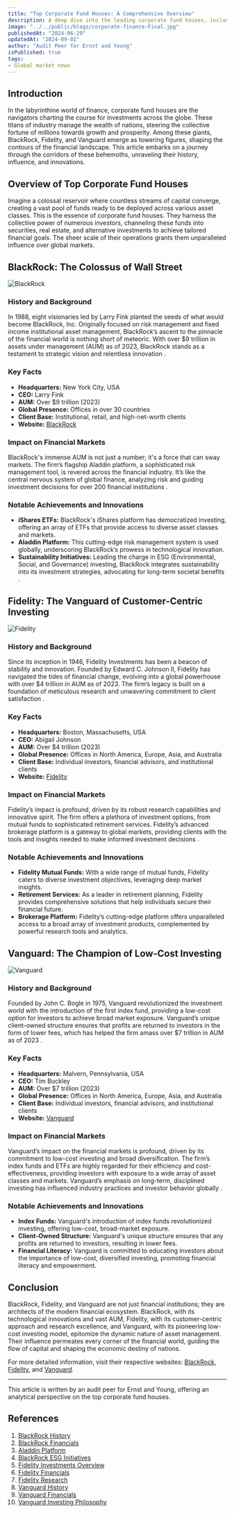 ```yaml
---
title: "Top Corporate Fund Houses: A Comprehensive Overview"
description: A deep dive into the leading corporate fund houses, including BlackRock, Fidelity, and Vanguard.
image: "../../public/blogs/corporate-finance-Final.jpg"
publishedAt: "2024-06-29"
updatedAt: "2024-09-01"
author: "Audit Peer for Ernst and Young"
isPublished: true
tags: 
- Global market news
---
```


## Introduction

In the labyrinthine world of finance, corporate fund houses are the navigators charting the course for investments across the globe. These titans of industry manage the wealth of nations, steering the collective fortune of millions towards growth and prosperity. Among these giants, BlackRock, Fidelity, and Vanguard emerge as towering figures, shaping the contours of the financial landscape. This article embarks on a journey through the corridors of these behemoths, unraveling their history, influence, and innovations.

## Overview of Top Corporate Fund Houses

Imagine a colossal reservoir where countless streams of capital converge, creating a vast pool of funds ready to be deployed across various asset classes. This is the essence of corporate fund houses. They harness the collective power of numerous investors, channeling these funds into securities, real estate, and alternative investments to achieve tailored financial goals. The sheer scale of their operations grants them unparalleled influence over global markets.

## BlackRock: The Colossus of Wall Street

![BlackRock](../../public/blogs/blackRock-illustration.jpg)

### History and Background

In 1988, eight visionaries led by Larry Fink planted the seeds of what would become BlackRock, Inc. Originally focused on risk management and fixed income institutional asset management, BlackRock’s ascent to the pinnacle of the financial world is nothing short of meteoric. With over $9 trillion in assets under management (AUM) as of 2023, BlackRock stands as a testament to strategic vision and relentless innovation  .

### Key Facts

- **Headquarters:** New York City, USA
- **CEO:** Larry Fink
- **AUM:** Over $9 trillion (2023)
- **Global Presence:** Offices in over 30 countries
- **Client Base:** Institutional, retail, and high-net-worth clients
- **Website:** [BlackRock](https://www.blackrock.com)

### Impact on Financial Markets

BlackRock's immense AUM is not just a number; it's a force that can sway markets. The firm’s flagship Aladdin platform, a sophisticated risk management tool, is revered across the financial industry. It’s like the central nervous system of global finance, analyzing risk and guiding investment decisions for over 200 financial institutions .

### Notable Achievements and Innovations

- **iShares ETFs:** BlackRock's iShares platform has democratized investing, offering an array of ETFs that provide access to diverse asset classes and markets.
- **Aladdin Platform:** This cutting-edge risk management system is used globally, underscoring BlackRock’s prowess in technological innovation.
- **Sustainability Initiatives:** Leading the charge in ESG (Environmental, Social, and Governance) investing, BlackRock integrates sustainability into its investment strategies, advocating for long-term societal benefits .

## Fidelity: The Vanguard of Customer-Centric Investing

![Fidelity](../../public/blogs/fidelitySponsorship.png)

### History and Background

Since its inception in 1946, Fidelity Investments has been a beacon of stability and innovation. Founded by Edward C. Johnson II, Fidelity has navigated the tides of financial change, evolving into a global powerhouse with over $4 trillion in AUM as of 2023. The firm’s legacy is built on a foundation of meticulous research and unwavering commitment to client satisfaction  .

### Key Facts

- **Headquarters:** Boston, Massachusetts, USA
- **CEO:** Abigail Johnson
- **AUM:** Over $4 trillion (2023)
- **Global Presence:** Offices in North America, Europe, Asia, and Australia
- **Client Base:** Individual investors, financial advisors, and institutional clients
- **Website:** [Fidelity](https://www.fidelity.com)

### Impact on Financial Markets

Fidelity’s impact is profound, driven by its robust research capabilities and innovative spirit. The firm offers a plethora of investment options, from mutual funds to sophisticated retirement services. Fidelity’s advanced brokerage platform is a gateway to global markets, providing clients with the tools and insights needed to make informed investment decisions .

### Notable Achievements and Innovations

- **Fidelity Mutual Funds:** With a wide range of mutual funds, Fidelity caters to diverse investment objectives, leveraging deep market insights.
- **Retirement Services:** As a leader in retirement planning, Fidelity provides comprehensive solutions that help individuals secure their financial future.
- **Brokerage Platform:** Fidelity’s cutting-edge platform offers unparalleled access to a broad array of investment products, complemented by powerful research tools and analytics.

## Vanguard: The Champion of Low-Cost Investing

![Vanguard](../../public/blogs/vanguardGroup.jpg)

### History and Background

Founded by John C. Bogle in 1975, Vanguard revolutionized the investment world with the introduction of the first index fund, providing a low-cost option for investors to achieve broad market exposure. Vanguard’s unique client-owned structure ensures that profits are returned to investors in the form of lower fees, which has helped the firm amass over $7 trillion in AUM as of 2023  .

### Key Facts

- **Headquarters:** Malvern, Pennsylvania, USA
- **CEO:** Tim Buckley
- **AUM:** Over $7 trillion (2023)
- **Global Presence:** Offices in North America, Europe, Asia, and Australia
- **Client Base:** Individual investors, financial advisors, and institutional clients
- **Website:** [Vanguard](https://www.vanguard.com)

### Impact on Financial Markets

Vanguard’s impact on the financial markets is profound, driven by its commitment to low-cost investing and broad diversification. The firm’s index funds and ETFs are highly regarded for their efficiency and cost-effectiveness, providing investors with exposure to a wide array of asset classes and markets. Vanguard’s emphasis on long-term, disciplined investing has influenced industry practices and investor behavior globally .

### Notable Achievements and Innovations

- **Index Funds:** Vanguard's introduction of index funds revolutionized investing, offering low-cost, broad-market exposure.
- **Client-Owned Structure:** Vanguard's unique structure ensures that any profits are returned to investors, resulting in lower fees.
- **Financial Literacy:** Vanguard is committed to educating investors about the importance of low-cost, diversified investing, promoting financial literacy and empowerment.

## Conclusion

BlackRock, Fidelity, and Vanguard are not just financial institutions; they are architects of the modern financial ecosystem. BlackRock, with its technological innovations and vast AUM, Fidelity, with its customer-centric approach and research excellence, and Vanguard, with its pioneering low-cost investing model, epitomize the dynamic nature of asset management. Their influence permeates every corner of the financial world, guiding the flow of capital and shaping the economic destiny of nations.

For more detailed information, visit their respective websites: [BlackRock](https://www.blackrock.com), [Fidelity](https://www.fidelity.com), and [Vanguard](https://www.vanguard.com).

---

This article is written by an audit peer for Ernst and Young, offering an analytical perspective on the top corporate fund houses.

## References

1. [BlackRock History](https://www.blackrock.com/corporate/about-us/blackrock-history)
2. [BlackRock Financials](https://www.blackrock.com/corporate/investor-relations)
3. [Aladdin Platform](https://www.blackrock.com/aladdin/)
4. [BlackRock ESG Initiatives](https://www.blackrock.com/corporate/sustainability)
5. [Fidelity Investments Overview](https://www.fidelity.com/about-fidelity/overview)
6. [Fidelity Financials](https://www.fidelity.com/about-fidelity/fidelity-by-numbers)
7. [Fidelity Research](https://www.fidelity.com/research/overview)
8. [Vanguard History](https://about.vanguard.com/who-we-are/a-brief-history-of-vanguard/)
9. [Vanguard Financials](https://about.vanguard.com/who-we-are/fast-facts/)
10. [Vanguard Investing Philosophy](https://investor.vanguard.com/corporate-portal/corporate-responsibility/)
